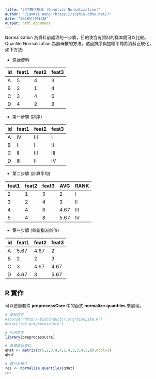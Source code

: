 ```yaml
---
title: "分位數正規化 (Quantile Normalization)"
author: "JianKai Wang (https://sophia.ddns.net/)"
date: "2018年4月12日"
output: html_document
---
```


Normalization 為資料前處理的一步驟，目的使含有資料的樣本間可以比較。Quantile Normalization 為無母數的方法，透過排序與加權平均將資料正規化，如下方法:

* 原始資料

| id | feat1 | feat2 | feat3 |
|--|--|--|--|
| A | 5 | 4 | 3 |
| B | 2 | 1 | 4 |
| C | 3 | 4 | 6 |
| D | 4 | 2 | 8 |

* 第一步驟 (排序)

| id | feat1 | feat2 | feat3 |
|--|--|--|--|
| A | IV | III | I |
| B | I | I | II |
| C | II | III | III |
| D | III | II | IV |

* 第二步驟 (計算平均)

| feat1 | feat2 | feat3 | AVG | RANK |
|--|--|--|--|--|
| 2 | 1 | 3 | 2 | I |
| 3 | 2 | 4 | 3 | II |
| 4 | 4 | 6 | 4.67 | III |
| 5 | 4 | 8 | 5.67 | IV |

* 第三步驟 (重新指派新值)

| id | feat1 | feat2 | feat3 |
|--|--|--|--|
| A | 5.67 | 4.67 | 2 |
| B | 2 | 2 | 3 |
| C | 3 | 4.67 | 4.67 |
| D | 4.67 | 3 | 5.67 |

## R 實作

可以透過套件 **preprocessCore** 中的函式 **normalize.quantiles** 來處理。

```r
# 安裝套件
#source('http://bioconductor.org/biocLite.R')
#biocLite('preprocessCore')

# 引用套件
library(preprocessCore)

# 準備原始資料
qMat <- matrix(c(5,2,3,4,4,1,4,2,3,4,6,8),ncol=3)
qMat

# 進行正規化
res <- normalize.quantiles(qMat)
res
```




